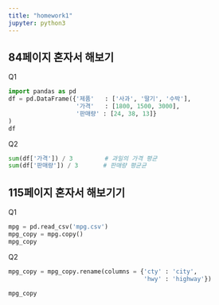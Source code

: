 ```yaml
---
title: "homework1"
jupyter: python3
---
```


## 84페이지 혼자서 해보기

Q1
```python
import pandas as pd
df = pd.DataFrame({'제품'   : ['사과', '딸기', '수박'],
                   '가격'   : [1800, 1500, 3000],
                   '판매량' : [24, 38, 13]}
)
df
```
Q2
```python
sum(df['가격']) / 3         # 과일의 가격 평균
sum(df['판매량']) / 3       # 판매량 평균균
```


## 115페이지 혼자서 해보기기

Q1
```python
mpg = pd.read_csv('mpg.csv')
mpg_copy = mpg.copy()
mpg_copy
```

Q2
```python
mpg_copy = mpg_copy.rename(columns = {'cty' : 'city',
                                      'hwy' : 'highway'})

mpg_copy
```













